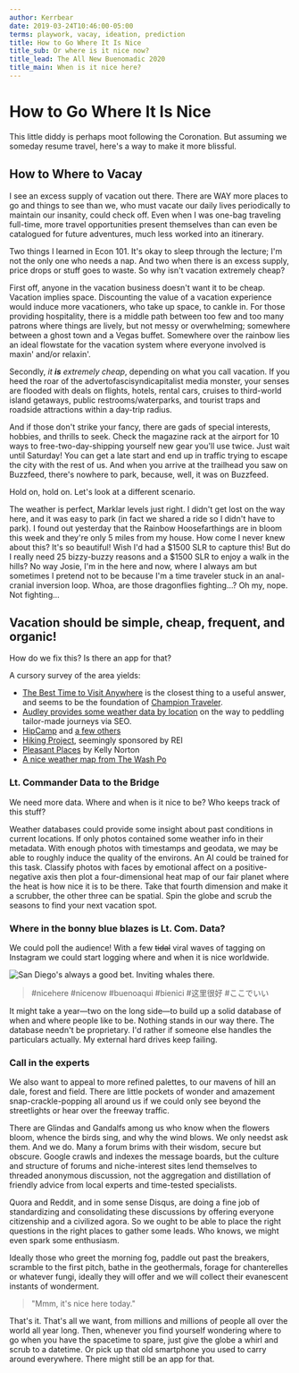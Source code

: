 ```yaml
---
author: Kerrbear
date: 2019-03-24T10:46:00-05:00
terms: playwork, vacay, ideation, prediction
title: How to Go Where It Is Nice
title_sub: Or where is it nice now?
title_lead: The All New Buenomadic 2020
title_main: When is it nice here?
---
```


# How to Go Where It Is Nice

This little diddy is perhaps moot following the Coronation. But assuming we
someday resume travel, here's a way to make it more blissful.<!--more-->

## How to Where to Vacay

I see an excess supply of vacation out there. There are WAY more places to go and things to see than we, who must vacate our daily lives periodically to maintain our insanity, could check off. Even when I was one-bag traveling full-time, more travel opportunities present themselves than can even be catalogued for future adventures, much less worked into an itinerary.

Two things I learned in Econ 101. It's okay to sleep through the lecture; I'm not the only one who needs a nap. And two when there is an excess supply, price drops or stuff goes to waste. So why isn't vacation extremely cheap?

First off, anyone in the vacation business doesn't want it to be cheap. Vacation implies space. Discounting the value of a vacation experience would induce more vacationers, who take up space, to cankle in. For those providing hospitality, there is a middle path between too few and too many patrons where things are lively, but not messy or overwhelming; somewhere between a ghost town and a Vegas buffet. Somewhere over the rainbow lies an ideal flowstate for the vacation system where everyone involved is maxin' and/or relaxin'.

Secondly, _it **is** extremely cheap_, depending on what you call vacation. If you heed the roar of the advertofascisyndicapitalist media monster, your senses are flooded with deals on flights, hotels, rental cars, cruises to third-world island getaways, public restrooms/waterparks, and tourist traps and roadside attractions within a day-trip radius.

And if those don't strike your fancy, there are gads of special interests, hobbies, and thrills to seek. Check the magazine rack at the airport for 10 ways to free-two-day-shipping yourself new gear you'll use twice. Just wait until Saturday! You can get a late start and end up in traffic trying to escape the city with the rest of us. And when you arrive at the trailhead you saw on Buzzfeed, there's nowhere to park, because, well, it was on Buzzfeed.

Hold on, hold on. Let's look at a different scenario.

The weather is perfect, Marklar levels just right. I didn't get lost on the way here, and it was easy to park (in fact we shared a ride so I didn't have to park). I found out yesterday that the Rainbow Hoosefarthings are in bloom this week and they're only 5 miles from my house. How come I never knew about this? It's so beautiful! Wish I'd had a $1500 SLR to capture this! But do I really need 25 bizzy-buzzy reasons and a $1500 SLR to enjoy a walk in the hills? No way Josie, I'm in the here and now, where I always am but sometimes I pretend not to be because I'm a time traveler stuck in an anal-cranial inversion loop. Whoa, are those dragonflies fighting...? Oh my, nope. Not fighting...

## Vacation should be simple, cheap, frequent, and organic!

How do we fix this? Is there an app for that?

A cursory survey of the area yields:

- [The Best Time to Visit
  Anywhere](https://decisiondata.org/the-best-time-to-visit-anywhere/) is the closest thing to a useful answer, and seems to be the
  foundation of [Champion Traveler](https://championtraveler.com/travel-weather-map/).
- [Audley provides some weather data by location](https://www.audleytravel.com/us/new-zealand/best-time-to-visit) on the way to peddling tailor-made journeys via SEO.
- [HipCamp](https://www.hipcamp.com/ 'HipCamp') and [a few others](https://www.fatherly.com/gear/airbnb-for-campers/ 'AirBnB for campers')
- [Hiking Project](https://www.hikingproject.com/ 'REI has a Hiking Project'), seemingly sponsored by REI
- [Pleasant Places](https://kellegous.com/j/2014/02/03/pleasant-places/) by Kelly Norton
- [A nice weather map from The Wash Po](https://www.washingtonpost.com/news/capital-weather-gang/wp/2018/08/07/the-united-states-of-nice-days-heres-where-and-when-to-find-the-nations-most-frequent-ideal-weather/?noredirect=on&utm_term=.11029fac0d9e 'WashPo NiceHere')

### Lt. Commander Data to the Bridge

We need more data. Where and when is it nice to be? Who keeps track of this stuff?

Weather databases could provide some insight about past conditions in current locations. If only photos contained some weather info in their metadata. With enough photos with timestamps and geodata, we may be able to roughly induce the quality of the environs. An AI could be trained for this task. Classify photos with faces by emotional affect on a positive-negative axis then plot a four-dimensional heat map of our fair planet where the heat is how nice it is to be there. Take that fourth dimension and make it a scrubber, the other three can be spatial. Spin the globe and scrub the seasons to find your next vacation spot.

### Where in the bonny blue blazes is Lt. Com. Data?

We could poll the audience! With a few ~~tidal~~ viral waves of tagging on Instagram we could start logging where and when it is nice worldwide.

![San Diego's always a good bet. Inviting whales there.](/uploads/pleasant-places-sd.png)

> #nicehere #nicenow #buenoaqui #bienici #这里很好 #ここでいい

It might take a year—two on the long side—to build up a solid database of when and where people like to be. Nothing stands in our way there. The database needn't be proprietary. I'd rather if someone else handles the particulars actually. My external hard drives keep failing.

### Call in the experts

We also want to appeal to more refined palettes, to our mavens of hill an dale, forest and field. There are little pockets of wonder and amazement snap-crackle-popping all around us if we could only see beyond the streetlights or hear over the freeway traffic.

There are Glindas and Gandalfs among us who know when the flowers bloom, whence the birds sing, and why the wind blows. We only needst ask them. And we do. Many a forum brims with their wisdom, secure but obscure. Google crawls and indexes the message boards, but the culture and structure of forums and niche-interest sites lend themselves to threaded anonymous discussion, not the aggregation and distillation of friendly advice from local experts and time-tested specialists.

Quora and Reddit, and in some sense Disqus, are doing a fine job of standardizing and consolidating these discussions by offering everyone citizenship and a civilized agora. So we ought to be able to place the right questions in the right places to gather some leads. Who knows, we might even spark some enthusiasm.

Ideally those who greet the morning fog, paddle out past the breakers, scramble to the first pitch, bathe in the geothermals, forage for chanterelles or whatever fungi, ideally they will offer and we will collect their evanescent instants of wonderment.

> "Mmm, it's nice here today."

That's it. That's all we want, from millions and millions of people all over the world all year long. Then, whenever you find yourself wondering where to go when you have the spacetime to spare, just give the globe a whirl and scrub to a datetime. Or pick up that old smartphone you used to carry around everywhere. There might still be an app for that.
